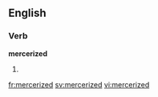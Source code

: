 ==English==

===Verb===
'''mercerized'''

# {{en-past of|mercerize}}

[[fr:mercerized]]
[[sv:mercerized]]
[[vi:mercerized]]